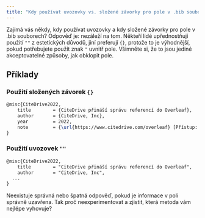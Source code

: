 ```yaml
---
title: "Kdy používat uvozovky vs. složené závorky pro pole v .bib souborech"
---
```



Zajímá vás někdy, kdy používat uvozovky a kdy složené závorky pro pole v .bib souborech? Odpověď je: nezáleží na tom. Někteří lidé upřednostňují použití `""` z estetických důvodů, jiní preferují `{}`, protože to je výhodnější, pokud potřebujete použít znak `"` uvnitř pole. Všimněte si, že to jsou jediné akceptovatelné způsoby, jak obklopit pole.

<CiteDrive />

## Příklady

### Použití složených závorek `{}`

```latex
@misc{CiteDrive2022,
	title        = {CiteDrive přináší správu referencí do Overleaf},
	author       = {CiteDrive, Inc},
	year         = 2022,
	note         = {\url{https://www.citedrive.com/overleaf} [Přístup: (Použijte datum přístupu)]}
}
```

### Použití uvozovek `""`

```latex
@misc{CiteDrive2022,
	title        = "CiteDrive přináší správu referencí do Overleaf",
	author       = "CiteDrive, Inc",
  ...
}
```

Neexistuje správná nebo špatná odpověď, pokud je informace v poli správně uzavřena. Tak proč neexperimentovat a zjistit, která metoda vám nejlépe vyhovuje?
